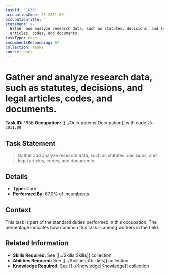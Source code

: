 ```yaml
---
taskId: '1636'
occupationCode: 23-2011.00
occupationTitle: ''
statement: >-
  Gather and analyze research data, such as statutes, decisions, and legal
  articles, codes, and documents.
taskType: Core
incumbentsResponding: 67
collection: Tasks
source: onet
---
```

# Gather and analyze research data, such as statutes, decisions, and legal articles, codes, and documents.

**Task ID:** 1636
**Occupation:** [[../Occupations|Occupation]] with code `23-2011.00`

## Task Statement

> Gather and analyze research data, such as statutes, decisions, and legal articles, codes, and documents.

## Details

- **Type:** Core
- **Performed By:** 67.0% of incumbents

## Context

This task is part of the standard duties performed in this occupation. The percentage indicates how common this task is among workers in the field.

## Related Information

- **Skills Required:** See [[../Skills|Skills]] collection
- **Abilities Required:** See [[../Abilities|Abilities]] collection
- **Knowledge Required:** See [[../Knowledge|Knowledge]] collection

